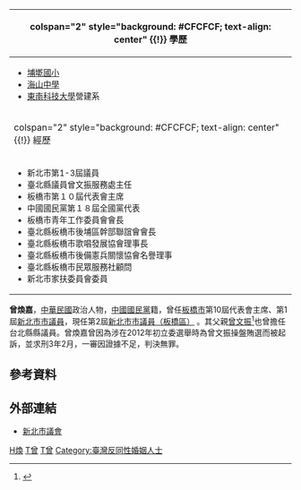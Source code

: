 {{Infobox Officeholder
| name = 曾煥嘉<br/><small>Tseng, Huan- Chia</small>
| image =
| width = 180px
| office = [[File:Flag_of_New_Taipei_City.svg|27px]][[新北市議會|新北市議會]]第1-3屆議員
| term_start = 2010年12月25日
| term_end = 
| constituency = 新北市第四選區（[[板橋區_(新北市)|板橋]]）
| sex = 男
| birth_date = <!-- {{Birth date and age|||}} -->
| birth_place = {{ROC}}[[臺灣省|臺灣省]][[新北市|臺北縣]]（今新北市）
| death_date =
| death_place =
| nationality = {{ROC}}
| party = {{Kmt}}(停權中)
}}
{| class="infobox bordered" style="width: 22em; font-size: 90%; text-align: left; float:right;" cellpadding="3"
|-
! colspan="2" style="background: #CFCFCF; text-align: center" {{!}} 學歷
|- 
| colspan="2" style="font-size: 90%" |<div style="text-align: left">
*   [[埔墘國小|埔墘國小]]　
*   [[海山中學|海山中學]]
*   [[東南科技大學|東南科技大學]]營建系
</div>
|-
! colspan="2" style="background: #CFCFCF; text-align: center" {{!}} 經歷
|- 
| colspan="2" style="font-size: 90%" |<div style="text-align: left">
*   新北市第1-3屆議員
*   臺北縣議員曾文振服務處主任
*   板橋市第１０屆代表會主席
*   中國國民黨第１８屆全國黨代表
*   板橋市青年工作委員會會長
*   臺北縣板橋市後埔區幹部聯誼會會長
*   臺北縣板橋市歌唱發展協會理事長
*   臺北縣板橋市後備憲兵關懷協會名譽理事
*   臺北縣板橋市民眾服務社顧問
*   新北市家扶委員會委員</div>
|}

'''曾煥嘉'''，[[中華民國|中華民國]]政治人物，[[中國國民黨|中國國民黨]]籍，曾任[[板橋市|板橋市]]第10屆代表會主席、第1屆[[新北市|新北市]][[市議員|市議員]]，現任第2屆[[新北市|新北市]][[市議員|市議員（板橋區）]] 。其父親[[曾文振|曾文振]]<ref>{{cite web|url=http://www.chinatimes.com/newspapers/20150117000409-260107|title=地方掃描－涉替父賄選 曾煥嘉判無罪|date=2015-01-16|work=中時電子報|access-date=2015-03-10|archive-date=2021-06-15|archive-url=https://web.archive.org/web/20210615000645/https://www.chinatimes.com/newspapers/20150117000409-260107|dead-url=no}}</ref>也曾擔任台北縣縣議員。曾煥嘉曾因為涉在2012年初立委選舉時為曾文振操盤賄選而被起訴，並求刑3年2月，一審因證據不足，判決無罪。

==參考資料==
{{reflist}}
==外部連結==   
*[http://www.ntp.gov.tw/ 新北市議會] {{Wayback|url=http://www.ntp.gov.tw/ |date=20110226115112 }}
{{第1屆新北市議員}}
{{第2屆新北市議員}}
{{第3屆新北市議員}}

{{台灣政治人物小作品}}
{{DEFAULTSORT:Tseng江}}

[[Category:曾姓|H煥]]
[[Category:中國國民黨黨員|T曾]]
[[Category:第1屆新北市議員|T曾]]
[[Category:臺灣反同性婚姻人士|Category:臺灣反同性婚姻人士]]